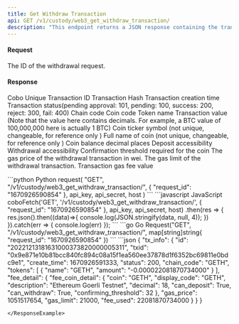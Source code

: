```yaml
---
title: Get Withdraw Transaction
api: GET /v1/custody/web3_get_withdraw_transaction/ 
description: "This endpoint returns a JSON response containing the transaction details of a withdrawal request identified by the given request ID. The response includes the transaction hash, sender address, recipient address, amount, gas limit, and gas price."
---
```

#### Request 

<ParamField query="request_id" type="String" required>The ID of the withdrawal request.</ParamField> 

#### Response
<ResponseField name="id" type="String" >Cobo Unique Transaction ID</ResponseField> 
<ResponseField name="txid" type="String" >Transaction Hash</ResponseField> 
<ResponseField name="create_time" type="Int" >Transaction creation time</ResponseField> 
<ResponseField name="status" type="Int" >Transaction status(pending approval: 101, pending: 100, success: 200, reject: 300, fail: 400)</ResponseField> 
<ResponseField name="chain_code" type="String" >Chain code</ResponseField> 
<ResponseField name="coin" type="String" >Coin code</ResponseField> 
<ResponseField name="name" type="String" >Token name</ResponseField>
<ResponseField name="amount" type="String" >Transaction value (Note that the value here contains decimals. For example, a BTC value of 100,000,000 here is actually 1 BTC)</ResponseField>
<ResponseField name="display_code" type="String" >Coin ticker symbol (not unique, changeable, for reference only )</ResponseField> 
<ResponseField name="description" type="String" >Full name of coin (not unique, changeable, for reference only )</ResponseField> 
<ResponseField name="decimal" type="String" >Coin balance decimal places</ResponseField> 
<ResponseField name="can_deposit" type="String" >Deposit accessibility</ResponseField> 
<ResponseField name="can_withdraw" type="String" >Withdrawal accessibility</ResponseField> 
<ResponseField name="confirming_threshold" type="String" >Confirmation threshold required for the coin</ResponseField> 
<ResponseField name="gas_price" type="String" >The gas price of the withdrawal transaction in wei.</ResponseField> 
<ResponseField name="gas_limit" type="String" >The gas limit of the withdrawal transaction.</ResponseField> 
<ResponseField name="fee_used" type="String" >Transaction gas fee value</ResponseField>

<RequestExample>
```python Python
request(
    "GET",
    "/v1/custody/web3_get_withdraw_transaction/",
    {
        "request_id": "1670926590854"
    },
    api_key, api_secret, host
)
```
```javascript JavaScript
coboFetch('GET', '/v1/custody/web3_get_withdraw_transaction/', {
      "request_id": "1670926590854"
}, api_key, api_secret, host)
    .then(res => {
        res.json().then((data)=>{
            console.log(JSON.stringify(data, null, 4));
        })
    }).catch(err => {
        console.log(err)
    });
```
```go Go
Request("GET", "/v1/custody/web3_get_withdraw_transaction/", map[string]string{
      "request_id": "1670926590854"
})
```
</RequestExample>

<ResponseExample>
```json
{
  "tx_info": {
    "id": "20221213181631000373820000005311",
    "txid": "0x9e871e10b81bcc840fc894c08a15f1ea560ee37878d1f6352bc69811e0bdc9e1",
    "create_time": 1670926591333,
    "status": 200,
    "chain_code": "GETH",
    "tokens": [
      {
        "name": "GETH",
        "amount": "-0.000022081870734000"
      }
    ],
    "fee_detail": {
      "fee_coin_detail": {
        "coin": "GETH",
        "display_code": "GETH",
        "description": "Ethereum Goerli Testnet",
        "decimal": 18,
        "can_deposit": True,
        "can_withdraw": True,
        "confirming_threshold": 32
      },
      "gas_price": 1051517654,
      "gas_limit": 21000,
      "fee_used": 22081870734000
    }
  }
}

```
</ResponseExample>

